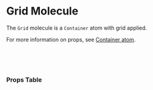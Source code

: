 

<Meta of={GridStories} />

# Grid Molecule

The `Grid` molecule is a `Container` atom with grid applied.

<Canvas of={GridStories.Default} />

For more information on props, see [Container atom](?path=/docs/atoms-container--docs).

<br />
<br />
<br />

### Props Table

<ArgTypes />
